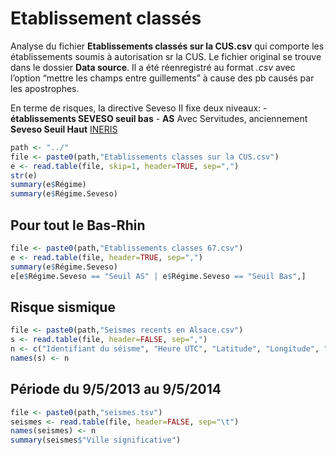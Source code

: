 Etablissement classés
========================================================


Analyse du fichier __Etablissements classés sur la CUS.csv__ qui comporte les établissements soumis à autorisation sr la CUS. Le fichier original se trouve dans le dossier __Data source__. Il a été réenregistré au format _.csv_ avec l'option "mettre les champs entre guillements" à cause des pb causés par les apostrophes.

En terme de risques, la directive Seveso II fixe deux niveaux:
- __établissements SEVESO seuil bas__
- __AS__ Avec Servitudes, anciennement __Seveso Seuil Haut__ [INERIS](http://www.ineris.fr/aida/consultation_document/11319)

```r
path <- "../"
file <- paste0(path,"Etablissements classes sur la CUS.csv")
e <- read.table(file, skip=1, header=TRUE, sep=",")
str(e)
summary(e$Régime)
summary(e$Régime.Seveso)

```

Pour tout le Bas-Rhin
----------------------

```r
file <- paste0(path,"Etablissements classes 67.csv")
e <- read.table(file, header=TRUE, sep=",")
summary(e$Régime.Seveso)
e[e$Régime.Seveso == "Seuil AS" | e$Régime.Seveso == "Seuil Bas",]

```

Risque sismique
---------------

```r
file <- paste0(path,"Seismes recents en Alsace.csv")
s <- read.table(file, header=FALSE, sep=",")
n <- c("Identifiant du séisme", "Heure UTC", "Latitude", "Longitude", "Magnitude","Type de magnitude","Profondeur (en km)", "Type de profondeur", "Catalogue", "Mode d'évaluation", "Nombre de stations utilisées", "Nombre de phases", "Gap azimuthal", "Mode d'évaluation", "Ville significative","Distance de la ville (en km)")
names(s) <- n

```

Période du 9/5/2013 au 9/5/2014
--------------------------------

```r
file <- paste0(path,"seismes.tsv")
seismes <- read.table(file, header=FALSE, sep="\t")
names(seismes) <- n
summary(seismes$"Ville significative")

```

